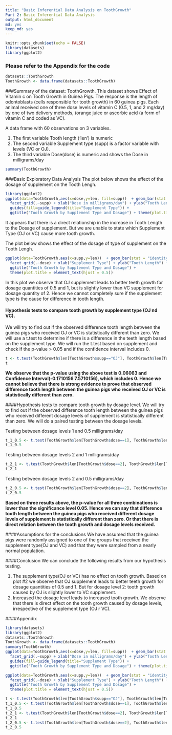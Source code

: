 ---
title: "Basic Inferential Data Analysis on ToothGrowth"
Part 2: Basic Inferential Data Analysis
output: html_document
md: yes
keep_md: yes
---

```{r setup, include=FALSE, warning=FALSE, message=FALSE, echo=FALSE, cache=TRUE}
knitr::opts_chunk$set(echo = FALSE)
library(datasets)
library(ggplot2)
```

### Please refer to the Appendix for the code
```{r, eval=FALSE, echo=FALSE}
datasets::ToothGrowth
ToothGrowth <- data.frame(datasets::ToothGrowth)
```
###Summary of the dataset: ToothGrowth.
This dataset shows Effect of Vitamin c on Tooth Growth in Guinea Pigs.
The response is the length of odontoblasts (cells responsible for tooth growth) in 60 guinea pigs. Each animal received one of three dose levels of vitamin C (0.5, 1, and 2 mg/day) by one of two delivery methods, (orange juice or ascorbic acid (a form of vitamin C and coded as VC).

A data frame with 60 observations on 3 variables.

1. The first variable Tooth length ('len') is	numeric	 
2. The second variable Supplement type (supp) is a factor variable with levels	(VC or OJ).
3. The third variable Dose(dose) is numeric	and shows the Dose in milligrams/day
```{r}
summary(ToothGrowth)
```


###Basic Exploratory Data Analysis
The plot below shows the effect of the dosage of supplement on the Tooth Lengh. 
```{r, echo=FALSE,fig.height=3,warning=FALSE,message=FALSE}
library(ggplot2)
ggplot(data=ToothGrowth,aes(x=dose,y=len, fill=supp))  + geom_bar(stat = "identity") + 
  facet_grid(.~supp) + xlab("Dose in milligrams/day") + ylab("Tooth Length") + 
  guides(fill=guide_legend(title="Supplement Type")) +
  ggtitle("Tooth Growth by Supplement Type and Dosage") + theme(plot.title = element_text(hjust = 0.5))
```

It appears that there is a direct relationship in the increase in Tooth Length to the Dosage of supplement. 
But we are unable to state which Supplement Type (OJ or VC) cause more tooth growth.

The plot below shows the effect of the dosage of type of supplement on the Tooth Lengh. 
```{r, echo = FALSE, fig.height=3}
ggplot(data=ToothGrowth,aes(x=supp,y=len))  + geom_bar(stat = "identity") + 
  facet_grid(.~dose) + xlab("Supplement Type") + ylab("Tooth Length") + 
  ggtitle("Tooth Growth by Supplement Type and Dosage") + 
  theme(plot.title = element_text(hjust = 0.5))
```

In this plot we observe that OJ supplement leads to better teeth growth for dosage quantities of 0.5 and 1, but is slightly lower than VC supplement for dosage quantity of 2. Hence we cannot completely sure if the supplement type is the cause for difference in tooth length.



#### Hypothesis tests to compare tooth growth by supplement type (OJ nd VC).
We will try to find out if the observed difference tooth length between the guinea pigs who received OJ or VC is statistically different than zero.
We will use a t.test to determine if there is a difference in the teeth length based on the supplement type.
We will run the t.test based on supplement and check if the p-value > 0.05 and if the confidence interval includes 0.
```{r}
t <- t.test(ToothGrowth$len[ToothGrowth$supp=="OJ"], ToothGrowth$len[ToothGrowth$supp=="VC"], paired = FALSE, var.equal = FALSE)
t
```


**We observe that the p-value using the above test is 0.06063 and Confidence Interval(-0.1710156  7.5710156), which includes 0.
Hence we cannot believe that there is strong evidence to prove that observed difference tooth length between the guinea pigs who received OJ or VC is statistically different than zero.**



####Hypothesis tests to compare tooth growth by dosage level.
We will try to find out if the observed difference tooth length between the guinea pigs who received different dosage levels of supplement is statistically different than zero.
We will do a paired testing between the dosage levels.

Testing between dosage levels 1 and 0.5 milligrams/day
```{r}
t_1_0.5 <- t.test(ToothGrowth$len[ToothGrowth$dose==1], ToothGrowth$len[ToothGrowth$dose==0.5], paired = FALSE, var.equal = TRUE)
t_1_0.5
```

Testing between dosage levels 2 and 1 milligrams/day
```{r}
t_2_1 <- t.test(ToothGrowth$len[ToothGrowth$dose==2], ToothGrowth$len[ToothGrowth$dose==1], paired = FALSE, var.equal = TRUE)
t_2_1
```

Testing between dosage levels 2 and 0.5 milligrams/day
```{r}
t_2_0.5 <- t.test(ToothGrowth$len[ToothGrowth$dose==2], ToothGrowth$len[ToothGrowth$dose==0.5], paired = FALSE, var.equal = TRUE)
t_2_0.5
```

**Based on three results above, the p-value for all three combinations is lower than the significance level 0.05. Hence we can say that difference tooth length between the guinea pigs who received different dosage levels of supplement is statistically different than zero.
Or that there is direct relation between the tooth growth and dosage levels received.**


####Assumptions for the conclusions
We have assumed that the guinea pigs were randomly assigned to one of the groups that received the supplement type(OJ and VC) and that they were sampled from a nearly normal population.

####Conclusion
We can conclude the following results from our hypothesis testing.

1. The supplement type(OJ or VC) has no effect on tooth growth. 
Based on plot #2 we observe that OJ supplement leads to better teeth growth for dosage quantities of 0.5 and 1. But for dosage level 2: tooth growth caused by OJ is slightly lower to VC supplement.
2. Increased the dosage level leads to increased tooth growth. We observe that there is direct effect on the tooth growth caused by dosage levels, irrespective of the supplement type (OJ r VC).

####Appendix
```{r, eval=FALSE, echo=TRUE}
library(datasets)
library(ggplot2)
datasets::ToothGrowth
ToothGrowth <- data.frame(datasets::ToothGrowth)
summary(ToothGrowth)
ggplot(data=ToothGrowth,aes(x=dose,y=len, fill=supp))  + geom_bar(stat = "identity") + 
  facet_grid(.~supp) + xlab("Dose in milligrams/day") + ylab("Tooth Length") + 
  guides(fill=guide_legend(title="Supplement Type")) +
  ggtitle("Tooth Growth by Supplement Type and Dosage") + theme(plot.title = element_text(hjust = 0.5))

ggplot(data=ToothGrowth,aes(x=supp,y=len))  + geom_bar(stat = "identity") + 
  facet_grid(.~dose) + xlab("Supplement Type") + ylab("Tooth Length") + 
  ggtitle("Tooth Growth by Supplement Type and Dosage") + 
  theme(plot.title = element_text(hjust = 0.5))

t <- t.test(ToothGrowth$len[ToothGrowth$supp=="OJ"], ToothGrowth$len[ToothGrowth$supp=="VC"], paired = FALSE, var.equal = FALSE)
t_1_0.5 <- t.test(ToothGrowth$len[ToothGrowth$dose==1], ToothGrowth$len[ToothGrowth$dose==0.5], paired = FALSE, var.equal = TRUE)
t_1_0.5
t_2_1 <- t.test(ToothGrowth$len[ToothGrowth$dose==2], ToothGrowth$len[ToothGrowth$dose==1], paired = FALSE, var.equal = TRUE)
t_2_1
t_2_0.5 <- t.test(ToothGrowth$len[ToothGrowth$dose==2], ToothGrowth$len[ToothGrowth$dose==0.5], paired = FALSE, var.equal = TRUE)
t_2_0.5
```
